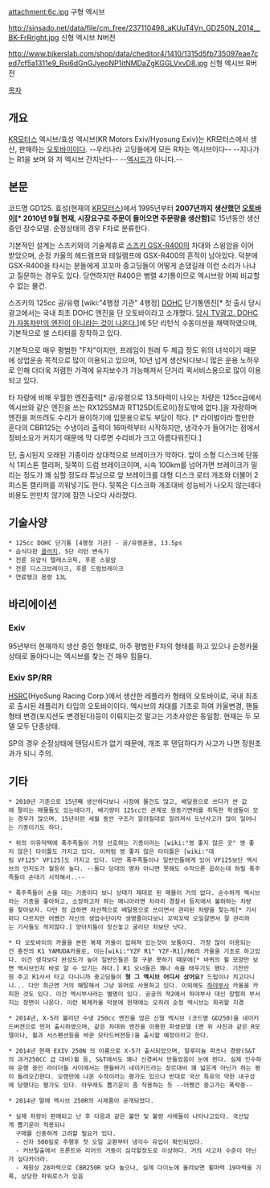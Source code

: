 attachment:6c.jpg
구형 엑시브

http://sinsado.net/data/file/cm_free/237110498_aKUuT4Vn_GD250N_2014__BK-FrRright.jpg
신형 엑시브 N버전

http://www.bikerslab.com/shop/data/cheditor4/1410/1315d5fb735097eae7ced7cf5a1311e9_Rsi6dGnGJyeoNP1itNMDaZgKGGLVxvD8.jpg
신형 엑시브 R버전

[[목차]]
== 개요 ==
[[KR모터스]] 엑시브/효성 엑시브(KR Motors Exiv/Hyosung Exiv)는 KR모터스에서 생산, 판매하는 [[오토바이]]이다.
--우리나라 고딩들에게 모든 R차는 엑시브이다--
--지나가는 R1을 보며 와 저 엑시브 간지난다--
--[[엑시드]]가 아니다.--
== 본문 ==
코드명 GD125. 효성(현재의 [[KR모터스]])에서 1995년부터 '''2007년까지 생산했던 [[오토바이]][* 2010년 9월 현재, 시장요구로 주문이 들어오면 주문량을 생산함]'''로 15년동안 생산중인 장수모델. 순정상태의 경우 F차로 분류한다.

기본적인 설계는 스즈키와의 기술제휴로 [[스즈키 GSX-R400]]의 차대와 스윙암을 이어 받았으며, 순정 카울의 헤드램프와 테일램프에 GSX-R400의 흔적이 남아있다. 덕분에 GSX-R400을 타시는 분들에게 꼬꼬마 중고딩들이 어떻게 손댔길래 이런 소리가 나냐고 질문하는 경우도 있다. 당연하지만 R400은 병렬 4기통이므로 엑시브랑 어찌 비교할수 없는 물건. 

스즈키의 125cc 공/유랭 [wiki:"4행정 기관" 4행정] [[DOHC]] 단기통엔진[* 첫 출시 당시 광고에서는 국내 최초 DOHC 엔진을 단 오토바이라고 소개했다. [http://www.adic.co.kr/gate/video/show.hjsp?id=I76799 당시 TV광고. DOHC가 자동차만의 엔진이 아니라는 것이 나온다.]]에 5단 리턴식 수동미션을 채택하였으며, 기본적으로 셀 스타터를 장착하고 있다.

기본적으로 매우 평범한 "F차"이지만, 프레임이 원래 두 체급 정도 위의 녀석이기 때문에 상업운송 목적으로 많이 이용되고 있으며, 10년 넘게 생산되다보니 많은 운용 노하우로 인해 더더욱 저렴한 가격에 유지보수가 가능해져서 단거리 퀵서비스용으로 많이 이용되고 있다.

타 차량에 비해 우월한 엔진출력[* 공/유랭으로 13.5마력이 나오는 차량은 125cc급에서 엑시브와 같은 엔진을 쓰는 RX125SM과 RT125D(트로이)정도밖에 없다.]을 자랑하며 엔진을 퍼뜨려도 수리가 용이하기에 입문용으로도 부담이 적다. [* 라이벌이라 할만한 혼다의 CBR125는 수냉이라 출력이 16마력부터 시작하지만, 냉각수가 들어가는 점에서 정비소요가 커지기 때문에 막 다루면 수리비가 크고 아름다워진다.] 

단, 출시된지 오래된 기종이라 상대적으로 브레이크가 약하다. 앞이 소형 디스크에 단동식 1피스톤 캘리퍼, 뒷쪽이 드럼 브레이크이며, 시속 100km를 넘어가면 브레이크가 밀리는 정도가 꽤 심할 정도라 튜닝으로 앞 브레이크를 대형 디스크 로터 개조와 더불어 2피스톤 캘리퍼를 끼워넣기도 한다. 뒷쪽은 디스크화 개조대비 성능비가 나오지 않는데다 비용도 만만치 않기에 잠깐 나오다 사라졌다.

== 기술사양 ==

 * 125cc DOHC 단기통 [4행정 기관] - 공/유랭혼용, 13.5ps
 * 습식다판 [[클러치]], 5단 리턴 변속기
 * 전륜 유압식 텔레스코픽, 후륜 스윙암
 * 전륜 디스크브레이크, 후륜 드럼브레이크
 * 연료탱크 용량 13L

== 바리에이션 ==
=== Exiv ===
95년부터 현재까지 생산 중인 형태로, 아주 평범한 F차의 형태를 하고 있으나 순정카울 상태로 돌아다니는 엑시브를 찾는 건 매우 힘들다.
=== Exiv SP/RR ===
[[HSRC]](HyoSung Racing Corp.)에서 생산한 레플리카 형태의 오토바이로, 국내 최초로 출시된 레플리카 타입의 오토바이이다.
엑시브의 차대를 기초로 하여 카울변경, 핸들 형태 변경(포지션도 변경된다)등이 이뤄지는것 말고는 기초사양은 동일함.
현재는 두 모델 모두 단종상태.

SP의 경우 순정상태에 탠덤시트가 없기 때문에, 개조 후 탠덤하다가 사고가 나면 정원초과가 되니 주의.

== 기타 ==
 * 2010년 기준으로 15년째 생산하다보니 시장에 물건도 많고, 배달용으로 쓰다가 싼 값에 팔리는 매물들도 있는데다가, 배기량이 125cc인 관계로 원동기면허를 취득한 학생들이 모는 경우가 많으며, 15년이란 세월 동안 구조가 알려질대로 알려져서 도난사고가 많이 일어나는 기종이기도 하다.

 * 위의 이유덕택에 폭주족들이 가장 선호하는 기종이라는 [wiki:"영 좋지 않은 곳" 영 좋지 않은] 타이틀도 가지고 있다. 이처럼 영 좋지 않은 타이틀은 [wiki:"대림 VF125" VF125]도 가지고 있다. 다만 폭주족들이나 일반인들에게 있어 VF125보단 엑시브의 인지도가 월등히 높다. --둘다 당대의 명차 아니면 못해도 수작으론 꼽히는데 하필 폭주족들이 손대기 시작해서..--

 * 폭주족들이 손을 대는 기종이다 보니 상태가 제대로 된 매물이 거의 없다. 순수하게 엑시브라는 기종을 좋아하고, 소장하고자 하는 매니아라면 차라리 경찰서 등지에서 불하하는 차량을 찾아보자. 다만 정 급하면 차선책으로 배달용으로 쓰이면서 관리된 차량을 찾는게[* 기사마다 다르지만 어쨌건 자신의 생업수단이자 생명줄이다보니 꼬박꼬박 오일갈면서 잘 관리하는 기사들도 적지않다.] 양아치들이 정신놓고 굴리던 차보단 낫다.

 * 타 오토바이의 카울을 본뜬 복제 카울이 입혀져 있는것이 보통이다. 가장 많이 이용되는건 흥진의 K1 YAMUDA카울로, 이는[wiki:"YZF R1" YZF-R1]/R6의 카울을 기초로 하고있다. 이건 생각보다 완성도가 높아 일반인들은 잘 구분 못하기 때문에[* 바퀴의 휠 모양만 보면 엑시브인지 바로 알 수 있기는 하다.] R1 오너들은 꽤나 속을 태우기도 했다. 기천만원 주고 R1사서 타고 다니니까 중고딩들이 '''형 그 엑시브 어디서 샀어요?''' 드립이나 치고다니니... 다만 최근엔 거의 해탈해서 그냥 유머로 사용하고 있다. 이외에도 [[하야부사]] 카울을 카피한 것도 있다. 이건 엑시부사라는 별명이 있다. 공공의 적2에서 하야부사 대신 장렬히 부서지는 장면이 나온다. 이런 복제카울 덕분에 현재에는 오히려 순정 엑시브는 희귀할 지경

 * 2014년, X-5라 불리던 수냉 250cc 엔진을 얹은 신형 엑시브 (코드명 GD250)을 네이키드버젼으로 먼저 출시하였으며, 같은 차대와 엔진을 이용한 파생모델 (맨 위 사진과 같은 R모델이나, 휠과 서스펜션등을 바꾼 모타드버젼등)을 출시할 예정이라고 한다.

 * 2014년 현재 EXIV 250N 의 이름으로 X-5가 출시되었으며, 알루미늄 파츠나 경량(S&T의 과거250CC 급 대비)휠 등, S&T에서도 꽤나 신경써서 만들었음이 눈에 띈다. 실제 인수하여 운행 중인 라이더들 사이에서는 핸들바가 네이키드라는 장르대비 꽤 넓은게 아닌가 하는 평이 들려오긴한다. 오랜만에 나온 수작이라는 평가도 있으나 반대로 국산 특유의 약한 내구성에 당했다는 평가도 있다. 아무래도 뽑기운이 좀 작용하는 듯 --어쨌건 중고가는 폭락중--

 * 2014년 말에 엑시브 250R의 시제품이 공개되었다.

 * 실제 차량이 판매되고 난 후 다음과 같은 불만 및 불량 사례들이 나타나고있다. 국산답게 뽑기운이 적용되니 
   구매를 신중하게 고려할 필요가 있다. 
   - 신차 500킬로 주행후 첫 오일 교환부터 냉각수 유입이 확인되었다. 
   - 커브탈출에서 프론트와 리어의 거동이 심각할정도로 이상하다. 거의 사고차 수준이 아닌가 싶다카더라. 
   - 제원상 28마력으로 CBR250R 보다 높으나, 실제 다이노에 올려보면 휠마력 19마력을 기록, 상당한 파워로스가 있음
 
